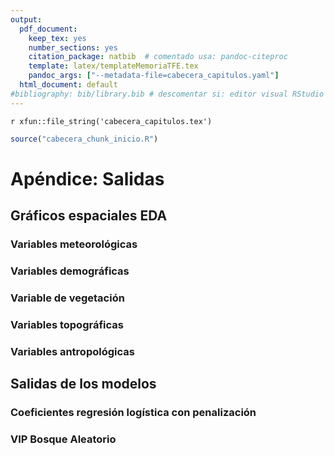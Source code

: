 ```yaml
---
output:
  pdf_document:
    keep_tex: yes
    number_sections: yes
    citation_package: natbib  # comentado usa: pandoc-citeproc
    template: latex/templateMemoriaTFE.tex
    pandoc_args: ["--metadata-file=cabecera_capitulos.yaml"]
  html_document: default
#bibliography: bib/library.bib # descomentar si: editor visual RStudio  
---
```


<!-- escribir 2 para capítulo 3 -->
<!-- \setcounter{chapter}{2} --> 
<!-- \pagenumbering{arabic} -->

`r xfun::file_string('cabecera_capitulos.tex')`

```r
source("cabecera_chunk_inicio.R")
```


# Apéndice: Salidas

## Gráficos espaciales EDA

### Variables meteorológicas

\begin{figure}[H]
\centering
\includegraphics[width = \textwidth]{graficos/T2M_spat.png}
\caption[Distribución espacial de \textit{T2M} por mes]{Distribución espacial de \textit{T2M} por mes. \it Fuente: Elaboración propia.}
\label{fig:T2M_spat}
\end{figure}

\begin{figure}[H]
\centering
\includegraphics[width = \textwidth]{graficos/RH2M_spat.png}
\caption[Distribución espacial de \textit{RH2M} por mes]{Distribución espacial de \textit{RH2M} por mes. \it Fuente: Elaboración propia.}
\label{fig:RH2M_spat}
\end{figure}

\begin{figure}[H]
\centering
\includegraphics[width = \textwidth]{graficos/GWETTOP_spat.png}
\caption[Distribución espacial de \textit{GWETTOP} por mes]{Distribución espacial de \textit{GWETTOP} por mes. \it Fuente: Elaboración propia.}
\label{fig:GWETTOP_spat}
\end{figure}

\begin{figure}[H]
\centering
\includegraphics[width = \textwidth]{graficos/WS10M_spat.png}
\caption[Distribución espacial de \textit{WS10M} por mes]{Distribución espacial de \textit{WS10M} por mes. \it Fuente: Elaboración propia.}
\label{fig:WS10M_spat}
\end{figure}

\begin{figure}[H]
\centering
\includegraphics[width = \textwidth]{graficos/PRECTOTCORR_spat.png}
\caption[Distribución espacial de \textit{PRECTOTCORR} por mes]{Distribución espacial de \textit{PRECTOTCORR} por mes. \it Fuente: Elaboración propia.}
\label{fig:PRECTOTCORR_spat}
\end{figure}

\begin{figure}[H]
\centering
\includegraphics[width = \textwidth]{graficos/WD10M_spat.png}
\caption[Distribución espacial de \textit{WD10M} por mes]{Distribución espacial de \textit{WD10M} por mes. \it Fuente: Elaboración propia.}
\label{fig:WD10M_spat}
\end{figure}







### Variables demográficas

\begin{figure}[H]
\centering
\includegraphics[width = \textwidth]{graficos/poblacion_spat.png}
\caption[Distribución espacial de \textit{poblacion}]{Distribución espacial de \textit{poblacion}. \it Fuente: Elaboración propia.}
\label{fig:poblacion_spat}
\end{figure}


\begin{figure}[H]
\centering
\includegraphics[width = \textwidth]{graficos/dens_poblacion_spat.png}
\caption[Distribución espacial de \textit{dens\_poblacion}]{Distribución espacial de \textit{dens\_poblacion}. \it Fuente: Elaboración propia.}
\label{fig:dens_poblacion_spat}
\end{figure}


### Variable de vegetación

\begin{figure}[H]
\centering
\includegraphics[width = \textwidth]{graficos/NDVI_spat.png}
\caption[Distribución espacial de \textit{NDVI} por mes]{Distribución espacial de \textit{NDVI} por mes. \it Fuente: Elaboración propia.}
\label{fig:NDVI_spat}
\end{figure}

### Variables topográficas

\begin{figure}[H]
\centering
\includegraphics[width = \textwidth]{graficos/elevacion_spat.png}
\caption[Distribución espacial de \textit{elevacion}]{Distribución espacial de \textit{elevacion}. \it Fuente: Elaboración propia.}
\label{fig:elevacion_spat}
\end{figure}

\begin{figure}[H]
\centering
\includegraphics[width = \textwidth]{graficos/pendiente_spat.png}
\caption[Distribución espacial de \textit{pendiente}]{Distribución espacial de \textit{pendiente}. \it Fuente: Elaboración propia.}
\label{fig:pendiente_spat}
\end{figure}

\begin{figure}[H]
\centering
\includegraphics[width = \textwidth]{graficos/curvatura_spat.png}
\caption[Distribución espacial de \textit{curvatura}]{Distribución espacial de \textit{curvatura}. \it Fuente: Elaboración propia.}
\label{fig:curvatura_spat}
\end{figure}



### Variables antropológicas

\begin{figure}[H]
\centering
\includegraphics[width = \textwidth]{graficos/dist_carretera_spat.png}
\caption[Distribución espacial de \textit{dist\_carretera}]{Distribución espacial de \textit{dist\_carretera}. \it Fuente: Elaboración propia.}
\label{fig:dist_carretera_spat}
\end{figure}


\begin{figure}[H]
\centering
\includegraphics[width = \textwidth]{graficos/dist_sendero_spat.png}
\caption[Distribución espacial de \textit{dist\_sendero}]{Distribución espacial de \textit{dist\_sendero}. \it Fuente: Elaboración propia.}
\label{fig:dist_sendero_spat}
\end{figure}


\begin{figure}[H]
\centering
\includegraphics[width = \textwidth]{graficos/dist_camino_spat.png}
\caption[Distribución espacial de \textit{dist\_camino}]{Distribución espacial de \textit{dist\_camino}. \it Fuente: Elaboración propia.}
\label{fig:dist_camino_spat}
\end{figure}

\begin{figure}[H]
\centering
\includegraphics[width = \textwidth]{graficos/dist_poblacion_spat.png}
\caption[Distribución espacial de \textit{dist\_poblacion}]{Distribución espacial de \textit{dist\_poblacion}. \it Fuente: Elaboración propia.}
\label{fig:dist_poblacion_spat}
\end{figure}


\begin{figure}[H]
\centering
\includegraphics[width = \textwidth]{graficos/dist_electr_spat.png}
\caption[Distribución espacial de \textit{dist\_electr}]{Distribución espacial de \textit{dist\_electr}. \it Fuente: Elaboración propia.}
\label{fig:dist_electr_spat}
\end{figure}


\begin{figure}[H]
\centering
\includegraphics[width = \textwidth]{graficos/dist_ferrocarril_spat.png}
\caption[Distribución espacial de \textit{dist\_ferrocarril}]{Distribución espacial de \textit{dist\_ferrocarril}. \it Fuente: Elaboración propia.}
\label{fig:dist_ferrocarril_spat}
\end{figure}

\begin{figure}[H]
\centering
\includegraphics[width = \textwidth]{graficos/uso_suelo_spat.png}
\caption[Distribución espacial de \textit{uso\_suelo}]{Distribución espacial de \textit{uso\_suelo}. \it Fuente: Elaboración propia.}
\label{fig:uso_suelo_spat}
\end{figure}


## Salidas de los modelos
<!-- Corregir las referenicas!! -->

### Coeficientes regresión logística con penalización

\begin{figure}[H]
\centering
\includegraphics[width=\textwidth,height=0.9\textheight,keepaspectratio]{graficos/lr_coef.png}
\caption[Coeficientes del modelos de regresión logística lasso seleccionado]{Coeficientes del modelos de regresión logística lasso seleccionado. \it Fuente: Elaboración propia.}
\label{fig:lr_coef}
\end{figure}

### VIP Bosque Aleatorio

\begin{figure}[H]
\centering
\includegraphics[width=\textwidth,keepaspectratio]{graficos/rf_vip_final.png}
\caption[Importancia de las variables en el bosque aleatorio final]{Importancia de las variables en el Bosque Aleatorio final. \it Fuente: Elaboración propia.}
\label{fig:rf_vip_final}
\end{figure}

<!-- Añadir:  -->
<!-- - Árbol de decisión -->


